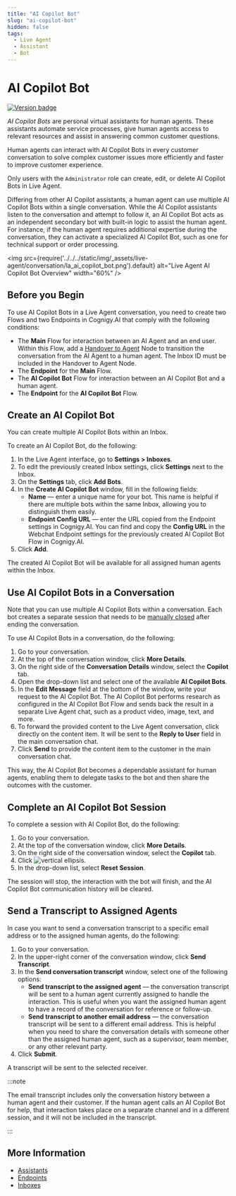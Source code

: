 ```yaml
---
title: "AI Copilot Bot"
slug: "ai-copilot-bot" 
hidden: false 
tags:
  - Live Agent
  - Assistant
  - Bot
---
```


# AI Copilot Bot

<a href="Updated"><img src="https://img.shields.io/badge/Updated_in-v4.67-blue" alt="Version badge" /></a>

_AI Copilot Bots_ are personal virtual assistants for human agents. These assistants automate service processes, give human agents access to relevant resources and assist in answering common customer questions.

Human agents can interact with AI Copilot Bots in every customer conversation to solve complex customer issues more efficiently and faster to improve customer experience.

Only users with the `Administrator` role can create, edit, or delete AI Copilot Bots in Live Agent.

Differing from other AI Copilot assistants, a human agent can use multiple AI Copilot Bots within a single conversation.
While the AI Copilot assistants listen to the conversation and attempt to follow it,
an AI Copilot Bot acts as an independent secondary bot with built-in logic to assist the human agent.
For instance, if the human agent requires additional expertise during the conversation,
they can activate a specialized AI Copilot Bot, such as one for technical support or order processing.

<img src={require('../../../static/img/_assets/live-agent/conversation/la_ai_copilot_bot.png').default} alt="Live Agent AI Copilot Bot Overview" width="60%" />

## Before you Begin

To use AI Copilot Bots in a Live Agent conversation, you need to create two Flows and two Endpoints in Cognigy.AI that comply with the following conditions:

- The **Main** Flow for interaction between an AI Agent and an end user. Within this Flow, add a [Handover to Agent](../../ai/build/node-reference/service/handover-to-agent.mdx) Node to transition the conversation from the AI Agent to a human agent. The Inbox ID must be included in the Handover to Agent Node.
- The **Endpoint** for the **Main** Flow.
- The **AI Copilot Bot** Flow for interaction between an AI Copilot Bot and a human agent.
- The **Endpoint** for the **AI Copilot Bot** Flow.

## Create an AI Copilot Bot

You can create multiple AI Copilot Bots within an Inbox.

To create an AI Copilot Bot, do the following:

1. In the Live Agent interface, go to **Settings > Inboxes**.
2. To edit the previously created Inbox settings, click **Settings** next to the Inbox.
3. On the **Settings** tab, click **Add Bots**.
4. In the **Create AI Copilot Bot** window, fill in the following fields:
    - **Name** — enter a unique name for your bot. This name is helpful if there are multiple bots within the same Inbox, allowing you to distinguish them easily.
    - **Endpoint Config URL** — enter the URL copied from the Endpoint settings in Cognigy.AI. You can find and copy the **Config URL** in the Webchat Endpoint settings for the previously created AI Copilot Bot Flow in Cognigy.AI.
5. Click **Add**.   

The created AI Copilot Bot will be available for all assigned human agents within the Inbox.

## Use AI Copilot Bots in a Conversation

Note that you can use multiple AI Copilot Bots within a conversation. Each bot creates a separate session that needs to be [manually closed](#complete-an-ai-copilot-bot-session) after ending the conversation.

To use AI Copilot Bots in a conversation, do the following:

1. Go to your conversation.
2. At the top of the conversation window, click **More Details**.
3. On the right side of the **Conversation Details** window, select the **Copilot** tab. 
4. Open the drop-down list and select one of the available **AI Copilot Bots**. 
5. In the **Edit Message** field at the bottom of the window, write your request to the AI Copilot Bot. The AI Copilot Bot performs research as configured in the AI Copilot Bot Flow and sends back the result in a separate Live Agent chat, such as a product video, image, text, and more. 
6. To forward the provided content to the Live Agent conversation, click directly on the content item. It will be sent to the **Reply to User** field in the main conversation chat. 
7. Click **Send** to provide the content item to the customer in the main conversation chat.

This way, the AI Copilot Bot becomes a dependable assistant for human agents, enabling them to delegate tasks to the bot and then share the outcomes with the customer.

## Complete an AI Copilot Bot Session

To complete a session with AI Copilot Bot, do the following:

1. Go to your conversation.
2. At the top of the conversation window, click **More Details**.
3. On the right side of the conversation window, select the **Copilot** tab. 
4. Click ![vertical ellipsis](../../../static/img/_assets/icons/vertical-ellipsis.svg). 
5. In the drop-down list, select **Reset Session**. 

The session will stop, the interaction with the bot will finish, and the AI Copilot Bot communication history will be cleared.

## Send a Transcript to Assigned Agents 

In case you want to send a conversation transcript to a specific email address or to the assigned human agents, do the following:

1. Go to your conversation.
2. In the upper-right corner of the conversation window, click **Send Transcript**.
3. In the **Send conversation transcript** window, select one of the following options:
    - **Send transcript to the assigned agent** — the conversation transcript will be sent to a human agent currently assigned to handle the interaction. This is useful when you want the assigned human agent to have a record of the conversation for reference or follow-up.
    - **Send transcript to another email address** — the conversation transcript will be sent to a different email address. This is helpful when you need to share the conversation details with someone other than the assigned human agent, such as a supervisor, team member, or any other relevant party.
4. Click **Submit**. 

A transcript will be sent to the selected receiver.

:::note

  The email transcript includes only the conversation history between a human agent and their customer. If the human agent calls an AI Copilot Bot for help, that interaction takes place on a separate channel and in a different session, and it will not be included in the transcript.

:::


## More Information

- [Assistants](overview.mdx)
- [Endpoints](../../ai/deploy/endpoints/overview.mdx)
- [Inboxes](../settings/inboxes.mdx)
